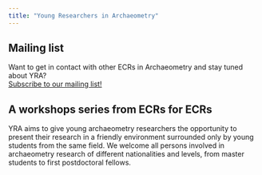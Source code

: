 ```yaml
---
title: "Young Researchers in Archaeometry"
---
```


::: {.column-margin}

:::: {.callout-note icon=false}

## Mailing list
Want to get in contact with other ECRs in Archaeometry and stay tuned about YRA?  
[Subscribe to our mailing list!](https://www.listserv.dfn.de/sympa/subscribe/yrarchaeometry)

::::

:::

## A workshops series from ECRs for ECRs

YRA aims to give young archaeometry researchers the opportunity to present their research in a friendly environment surrounded only by young students from the same field. We welcome all persons involved in archaeometry research of different nationalities and levels, from master students to first postdoctoral fellows. 
